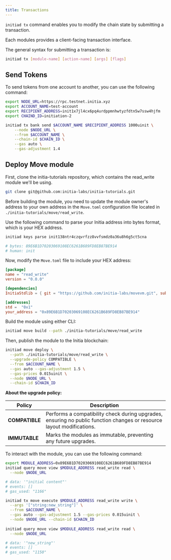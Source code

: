 ```yaml
---
title: Transactions
---
```


`initiad tx` command enables you to modify the chain state by submitting a transaction.

Each modules provides a client-facing transaction interface.

The general syntax for submitting a transaction is:

```bash
initiad tx [module-name] [action-name] [args] [flags]
```

## Send Tokens

To send tokens from one account to another, you can use the following command:

```bash
export NODE_URL=https://rpc.testnet.initia.xyz
export ACCOUNT_NAME=test-account
export RECIPIENT_ADDRESS=init1x7jl4cx6pq4urdppmnhwtyzfdtn5w7ssw4hjfm
export CHAIND_ID=initiation-2

initiad tx bank send $ACCOUNT_NAME $RECIPIENT_ADDRESS 1000uinit \
    --node $NODE_URL \
    --from $ACCOUNT_NAME \
    --chain-id $CHAIN_ID \
    --gas auto \
    --gas-adjustment 1.4
```


## Deploy Move module

First, clone the initia-tutorials repository, which contains the read_write module we'll be using.

```bash
git clone git@github.com:initia-labs/initia-tutorials.git
```

Before building the module, you need to update the module owner's address to your own address in the `Move.toml` configuration file located in `./initia-tutorials/move/read_write`.

Use the following command to parse your Initia address into bytes format, which is your HEX address.

```bash
initiad keys parse init138ntr4czqvrfzz8vvfsmdz0a36u8h6g5ct5cna

# bytes: 89E6B1D70203069108EC6261B689FD8EB87BE914
# human: init
```

Now, modify the `Move.toml` file to include your HEX address:

```toml
[package]
name = "read_write"
version = "0.0.0"

[dependencies]
InitiaStdlib = { git = "https://github.com/initia-labs/movevm.git", subdir = "precompile/modules/initia_stdlib", rev = "main" }

[addresses]
std =  "0x1"
your_address = "0x89E6B1D70203069108EC6261B689FD8EB87BE914"
```

Build the module using either CLI:

```bash
initiad move build --path ./initia-tutorials/move/read_write
```

Then, publish the module to the Initia blockchain:

```bash
initiad move deploy \
  --path ./initia-tutorials/move/read_write \
  --upgrade-policy COMPATIBLE \
  --from $ACCOUNT_NAME \
  --gas auto --gas-adjustment 1.5 \
  --gas-prices 0.015uinit \
  --node $NODE_URL \
  --chain-id $CHAIN_ID
```

**About the upgrade policy:**

| Policy | Description |
| --- | --- |
|**COMPATIBLE**| Performs a compatibility check during upgrades, ensuring no public function changes or resource layout modifications. |
|**IMMUTABLE**| Marks the modules as immutable, preventing any future upgrades. |

To interact with the module, you can use the following command:

```bash
export MODULE_ADDRESS=0x89E6B1D70203069108EC6261B689FD8EB87BE914
initiad query move view $MODULE_ADDRESS read_write read \
  --node $NODE_URL

# data: '"initial content"'
# events: []
# gas_used: "1166"

initiad tx move execute $MODULE_ADDRESS read_write write \
  --args '["string:new_string"]' \
  --from $ACCOUNT_NAME \
  --gas auto --gas-adjustment 1.5 --gas-prices 0.015uinit \
  --node $NODE_URL --chain-id $CHAIN_ID
  
initiad query move view $MODULE_ADDRESS read_write read \
  --node $NODE_URL

# data: '"new_string"'
# events: []
# gas_used: "1150"
```